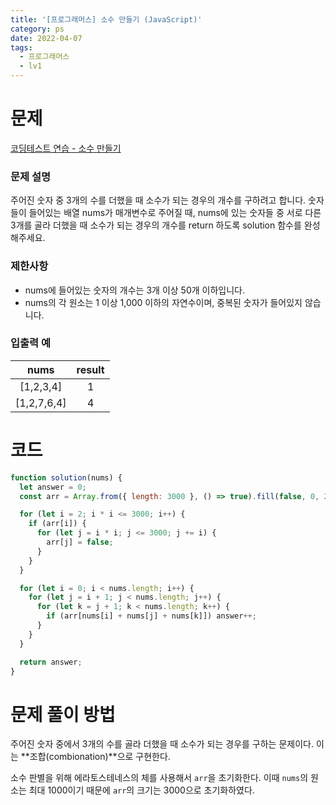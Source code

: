 ```yaml
---
title: '[프로그래머스] 소수 만들기 (JavaScript)'
category: ps
date: 2022-04-07
tags:
  - 프로그래머스
  - lv1
---
```


# 문제

[코딩테스트 연습 - 소수 만들기](https://school.programmers.co.kr/learn/courses/30/lessons/12977)

### 문제 설명

주어진 숫자 중 3개의 수를 더했을 때 소수가 되는 경우의 개수를 구하려고 합니다. 숫자들이 들어있는 배열 nums가 매개변수로 주어질 때, nums에 있는 숫자들 중 서로 다른 3개를 골라 더했을 때 소수가 되는 경우의 개수를 return 하도록 solution 함수를 완성해주세요.

### 제한사항

- nums에 들어있는 숫자의 개수는 3개 이상 50개 이하입니다.
- nums의 각 원소는 1 이상 1,000 이하의 자연수이며, 중복된 숫자가 들어있지 않습니다.

### 입출력 예

|    nums     | result |
| :---------: | :----: |
|  [1,2,3,4]  |   1    |
| [1,2,7,6,4] |   4    |

# 코드

```jsx
function solution(nums) {
  let answer = 0;
  const arr = Array.from({ length: 3000 }, () => true).fill(false, 0, 2);

  for (let i = 2; i * i <= 3000; i++) {
    if (arr[i]) {
      for (let j = i * i; j <= 3000; j += i) {
        arr[j] = false;
      }
    }
  }

  for (let i = 0; i < nums.length; i++) {
    for (let j = i + 1; j < nums.length; j++) {
      for (let k = j + 1; k < nums.length; k++) {
        if (arr[nums[i] + nums[j] + nums[k]]) answer++;
      }
    }
  }

  return answer;
}
```

# 문제 풀이 방법

주어진 숫자 중에서 3개의 수를 골라 더했을 때 소수가 되는 경우를 구하는 문제이다. 이는 **조합(combionation)**으로 구현한다.

소수 판별을 위해 에라토스테네스의 체를 사용해서 `arr`을 초기화한다. 이때 `nums`의 원소는 최대 1000이기 때문에 `arr`의 크기는 3000으로 초기화하였다.
